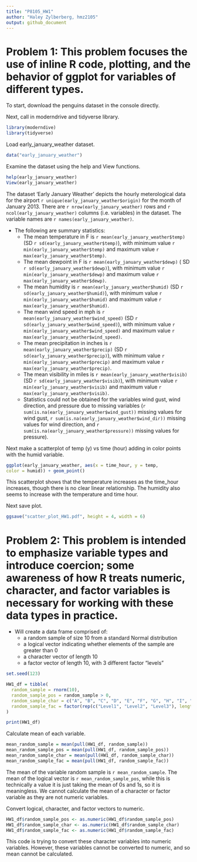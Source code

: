```yaml
---
title: "P8105_HW1"
author: "Haley Zylberberg, hmz2105"
output: github_document
---
```


# Problem 1: This problem focuses the use of inline R code, plotting, and the behavior of ggplot for variables of different types.

To start, download the penguins dataset in the console directly.

Next, call in moderndrive and tidyverse library.

```r
library(moderndive)
library(tidyverse)
```

Load early_january_weather dataset.
```r
data("early_january_weather")
```

Examine the dataset using the help and View functions.

```r
help(early_january_weather)
View(early_january_weather)
```

The dataset 'Early January Weather' depicts the hourly meterological data for the airport `r unique(early_january_weather$origin)` for the month of January 2013. There are  `r nrow(early_january_weather)` rows and `r ncol(early_january_weather)` columns (i.e. variables) in the dataset. The variable names are `r names(early_january_weather)`. 

* The following are summary statistics:
  * The mean temperature in F is `r mean(early_january_weather$temp)` (SD `r sd(early_january_weather$temp)`), with minimum value `r min(early_january_weather$temp)` and maximum value `r max(early_january_weather$temp)`. 
  * The mean dewpoint in F is `r mean(early_january_weather$dewp)` ( SD `r sd(early_january_weather$dewp)`), with minimum value `r min(early_january_weather$dewp)` and maximum value `r max(early_january_weather$dewp)`. 
  * The mean humidity is `r mean(early_january_weather$humid)` (SD `r sd(early_january_weather$humid)`), with minimum value `r min(early_january_weather$humid)` and maximum value `r max(early_january_weather$humid)`. 
  * The mean wind speed in mph is `r mean(early_january_weather$wind_speed)` (SD `r sd(early_january_weather$wind_speed)`), with minimum value `r min(early_january_weather$wind_speed)` and maximum value `r max(early_january_weather$wind_speed)`. 
  * The mean precipitation in inches is `r mean(early_january_weather$precip)` (SD `r sd(early_january_weather$precip)`), with minimum value `r min(early_january_weather$precip)` and maximum value `r max(early_january_weather$precip)`. 
  * The mean visibility in miles is `r mean(early_january_weather$visib)` (SD `r sd(early_january_weather$visib)`), with minimum value `r min(early_january_weather$visib)` and maximum value `r max(early_january_weather$visib)`. 
  * Statistics could not be obtained for the variables wind gust, wind direction, and pressure due to missing variables (`r sum(is.na(early_january_weather$wind_gust))` missing values for wind gust, `r sum(is.na(early_january_weather$wind_dir))` missing values for wind direction, and `r sum(is.na(early_january_weather$pressure))` missing values for pressure). 
  
Next make a scatterplot of temp (y) vs time (hour) adding in color points with the humid variable. 

```r
ggplot(early_january_weather, aes(x = time_hour, y = temp, 
color = humid)) + geom_point()
```

This scatterplot shows that the temperature increases as the time_hour increases, though there is no clear linear relationship. The humidity also seems to increase with the temperature and time hour.

Next save plot.

```r
ggsave("scatter_plot_HW1.pdf", height = 4, width = 6)
```



# Problem 2: This problem is intended to emphasize variable types and introduce coercion; some awareness of how R treats numeric, character, and factor variables is necessary for working with these data types in practice.

* Will create a data frame comprised of:
  * a random sample of size 10 from a standard Normal distribution
  * a logical vector indicating whether elements of the sample are greater than 0
  * a character vector of length 10
  * a factor vector of length 10, with 3 different factor “levels”

```r

set.seed(123)

HW1_df = tibble(
  random_sample = rnorm(10),
  random_sample_pos = random_sample > 0,
  random_sample_char = c("A", "B", "C", "D", "E", "F", "G", "H", "I", "J"),
  random_sample_fac = factor(rep(c("Level1", "Level2", "Level3"), length.out = 10))
)

print(HW1_df)
```

Calculate mean of each variable.

```r
mean_random_sample = mean(pull(HW1_df, random_sample))
mean_random_sample_pos = mean(pull(HW1_df, random_sample_pos))
mean_random_sample_char = mean(pull(HW1_df, random_sample_char))
mean_random_sample_fac = mean(pull(HW1_df, random_sample_fac))
```

The mean of the variable random sample is `r mean_random_sample`. The mean of the logical vector is `r mean_random_sample_pos`, while this is technically a value it is just taking the mean of 0s and 1s, so it is meaningless. We cannot calculate the mean of a character or factor variable as they are not numeric variables. 

Convert logical, character, and factor vectors to numeric.

```r
HW1_df$random_sample_pos <- as.numeric(HW1_df$random_sample_pos)
HW1_df$random_sample_char <- as.numeric(HW1_df$random_sample_char)
HW1_df$random_sample_fac <- as.numeric(HW1_df$random_sample_fac)
```

This code is trying to convert these character variables into numeric variables. However, these variables cannot be converted to numeric, and so mean cannot be calculated.
